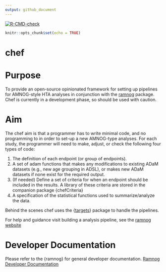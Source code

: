 ```yaml
---
output: github_document
---
```


<!-- Insert badges here -->
[![R-CMD-check](https://github.com/hta-pharma/chef/actions/workflows/package-check-test.yaml/badge.svg)](https://github.com/hta-pharma/chef/actions/workflows/package-check-test.yaml)
<!-- README.md is generated from README.Rmd. Please edit that file -->

```r
knitr::opts_chunk$set(echo = TRUE)
```
# chef

# Purpose

To provide an open-source opinionated framework for setting up pipelines for AMNOG-style HTA analyses in conjunction with the [ramnog](https://github.com/hta-pharma/ramnog) package. Chef is currently in a development phase, so should be used with caution.

# Aim

The chef aim is that a programmer has to write minimal code, and no programming to in order to set-up a new AMNOG-type analyses. For each study, the programmer will need to make, adjust, or check the following four types of code:

1.  The definition of each endpoint (or group of endpoints).
2.  A set of adam functions that makes any modifications to existing ADaM datasets (e.g., new age grouping in ADSL), or makes new ADaM datasets if none exist for the required output.
3.  (If needed) Define a set of criteria for when an endpoint should be included in the results. A library of these criteria are stored in the companion package {chefCriteria}
4.  A specification of the statistical functions used to summarize/analyze the data.

Behind the scenes chef uses the {[targets](https://books.ropensci.org/targets/)} package to handle the pipelines.

For help and guidance visit building a analysis pipeline, see the [ramnog website](https://hta-pharma.github.io/ramnog/)

# Developer Documentation

Please refer to the {ramnog} for general developer documentation.
[Ramnog Developer Documentation](https://hta-pharma.github.io/ramnog/articles/#:~:text=Debugging-,Development,-Git%20Workflow)
